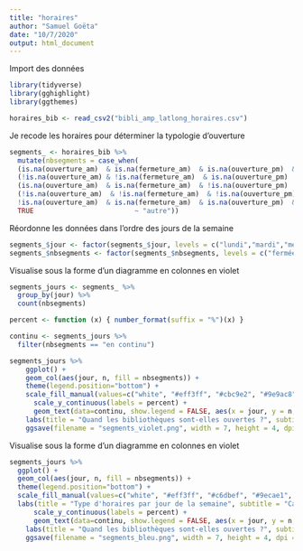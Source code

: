 ```yaml
---
title: "horaires"
author: "Samuel Goëta"
date: "10/7/2020"
output: html_document
---
```


Import des données

```r
library(tidyverse)
library(gghighlight)
library(ggthemes)

horaires_bib <- read_csv2("bibli_amp_latlong_horaires.csv")
```

Je recode les horaires pour déterminer la typologie d'ouverture

```r
segments_ <- horaires_bib %>%
  mutate(nbsegments = case_when(
  (is.na(ouverture_am)  & is.na(fermeture_am)  & is.na(ouverture_pm)  & is.na(fermeture_pm)) ~ "fermée",
  (!is.na(ouverture_am) & !is.na(fermeture_am)  & is.na(ouverture_pm)  & is.na(fermeture_pm)) ~ "matin",
  (is.na(ouverture_am)  & is.na(fermeture_am)  & !is.na(ouverture_pm)  & !is.na(fermeture_pm)) ~ "après midi",
  (!is.na(ouverture_am)  & !is.na(fermeture_am)  & !is.na(ouverture_pm)  & !is.na(fermeture_pm)) ~ "pause méridienne",
  !is.na(ouverture_am)  & is.na(fermeture_am)  & is.na(ouverture_pm)  & !is.na(fermeture_pm) ~ "en continu",
  TRUE                         ~ "autre"))
```

Réordonne les données dans l'ordre des jours de la semaine 
```r
segments_$jour <- factor(segments_$jour, levels = c("lundi","mardi","mercredi", "jeudi", "vendredi","samedi","dimanche"))
segments_$nbsegments <- factor(segments_$nbsegments, levels = c("fermée","matin","après midi", "pause méridienne", "en continu"))
```


Visualise sous la forme d'un diagramme en colonnes en violet
```r

segments_jours <- segments_ %>% 
  group_by(jour) %>% 
  count(nbsegments) 

percent <- function (x) { number_format(suffix = "%")(x) }

continu <- segments_jours %>% 
  filter(nbsegments == "en continu")

segments_jours %>%
    ggplot() +
    geom_col(aes(jour, n, fill = nbsegments)) +
    theme(legend.position="bottom") + 
    scale_fill_manual(values=c("white", "#eff3ff", "#cbc9e2", "#9e9ac8", "red"), name = "Ouverture de la bibliothèque") +
      scale_y_continuous(labels = percent) +
      geom_text(data=continu, show.legend = FALSE, aes(x = jour, y = n, label = paste(n, "%")), size=3) +
    labs(title = "Quand les bibliothèques sont-elles ouvertes ?", subtitle = "Part des bibliothèques de la métropole ouvertes par jour et par moment de la journée", caption = "Source : observatoire de la lecture publique", x="Jour de la semaine", y="Pourcentage des bibliothèques de la métropole") + 
    ggsave(filename = "segments_violet.png", width = 7, height = 4, dpi = "retina")


```
Visualise sous la forme d'un diagramme en colonnes en violet

```r
segments_jours %>% 
  ggplot() +
  geom_col(aes(jour, n, fill = nbsegments)) +
  theme(legend.position="bottom") + 
  scale_fill_manual(values=c("white", "#eff3ff", "#c6dbef", "#9ecae1", "red")) +
  labs(title = "Type d'horaires par jour de la semaine", subtitle = "Catégorisation des horaires avec focus sur les ouvertures en continu", caption = "Source : observatoire de la lecture publique", x="Jour de la semaine", y="Part des horaires concernés") +
      scale_y_continuous(labels = percent) +
      geom_text(data=continu, show.legend = FALSE, aes(x = jour, y = n, label = paste(n, "%")), size=3) +
    labs(title = "Quand les bibliothèques sont-elles ouvertes ?", subtitle = "Part des bibliothèques de la métropole ouvertes par jour et par moment de la journée", caption = "Source : observatoire de la lecture publique", x="Jour de la semaine", y="Pourcentage des bibliothèques de la métropole") + 
    ggsave(filename = "segments_bleu.png", width = 7, height = 4, dpi = "retina")
```

